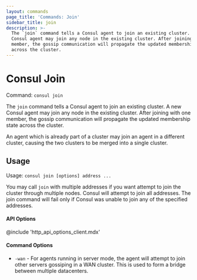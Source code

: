 ```yaml
---
layout: commands
page_title: 'Commands: Join'
sidebar_title: join
description: >-
  The `join` command tells a Consul agent to join an existing cluster. A new
  Consul agent may join any node in the existing cluster. After joining with one
  member, the gossip communication will propagate the updated membership state
  across the cluster.
---
```


# Consul Join

Command: `consul join`

The `join` command tells a Consul agent to join an existing cluster.
A new Consul agent may join any node in the existing cluster. After joining
with one member, the gossip communication will propagate the updated membership
state across the cluster.

An agent which is already part of a cluster may join an agent in a different
cluster, causing the two clusters to be merged into a single cluster.

## Usage

Usage: `consul join [options] address ...`

You may call `join` with multiple addresses if you want attempt to join the cluster
through multiple nodes. Consul will attempt to join all addresses. The join
command will fail only if Consul was unable to join any of the specified addresses.

#### API Options

@include 'http_api_options_client.mdx'

#### Command Options

- `-wan` - For agents running in server mode, the agent will attempt to join
  other servers gossiping in a WAN cluster. This is used to form a bridge between
  multiple datacenters.
